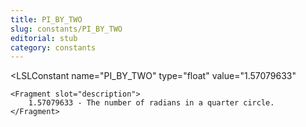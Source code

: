 ```yaml
---
title: PI_BY_TWO
slug: constants/PI_BY_TWO
editorial: stub
category: constants
---
```


<LSLConstant
	name="PI_BY_TWO"
	type="float"
	value="1.57079633"
>
	<Fragment slot="description">
		1.57079633 - The number of radians in a quarter circle.
	</Fragment>
</LSLConstant>
